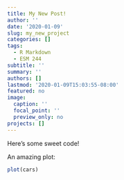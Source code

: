 ```yaml
---
title: My New Post!
author: ''
date: '2020-01-09'
slug: my_new_project
categories: []
tags:
  - R Markdown
  - ESM 244
subtitle: ''
summary: ''
authors: []
lastmod: '2020-01-09T15:03:55-08:00'
featured: no
image:
  caption: ''
  focal_point: ''
  preview_only: no
projects: []
---
```


Here's some sweet code!

An amazing plot: 
```r

plot(cars)

```

